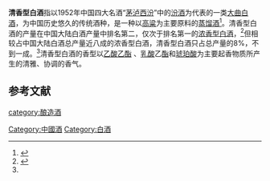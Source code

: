 '''清香型白酒'''指以1952年中国四大名酒“[[茅台|茅]][[泸州老窖|泸]][[西凤酒|西]][[汾酒|汾]]”中的[[汾酒|汾酒]]为代表的一类[[大曲|大曲]][[白酒_(蒸餾酒)|白酒]]，为中国历史悠久的传统酒种，是一种以[[高粱|高粱]]为主要原料的[[蒸馏酒|蒸馏酒]]<ref name=fugqq>{{Cite book|title=酒文化学|last=侯红萍主编|first=|publisher=北京：中国农业大学出版社|year=2012.07|isbn=978-7-5655-0538-6|location=|pages=274-275}}</ref>。清香型白酒的产量在中国大陆白酒产量中排名第二，仅次于排名第一的[[浓香型白酒|浓香型白酒]]，<ref name=gzbjxxcl>{{cite web|url=http://pdf.dfcfw.com/pdf/H3_AP202004131377903783_1.pdf|title=从酿酒工艺探究酒企产品力壁垒|language=Zh-hans|accessdate=2020年4月10日|archive-date=2020年7月25日|archive-url=https://web.archive.org/web/20200725205707/http://pdf.dfcfw.com/pdf/H3_AP202004131377903783_1.pdf|dead-url=no}}</ref>但相较占中国大陆白酒总产量近八成的浓香型白酒，清香型白酒只占总产量的8%，不到一成。<ref name=gzbjxxcl/>清香型白酒的香型以[[乙酸乙酯|乙酸乙酯]] 、[[乳酸|乳酸]]乙[[酯|酯]]和[[琥珀酸|琥珀酸]]为主要起香物质所产生的清雅、协调的香气。

==参考文献==
{{reflist}}
{{饮料小作品}}
{{中華酒文化}}

[[category:酿造酒|category:酿造酒]]
[[Category:中國酒|Category:中國酒]]
[[Category:白酒|Category:白酒]]